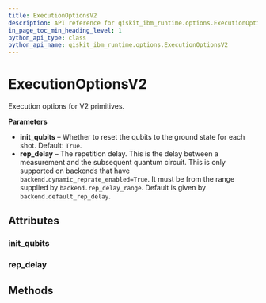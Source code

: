 ```yaml
---
title: ExecutionOptionsV2
description: API reference for qiskit_ibm_runtime.options.ExecutionOptionsV2
in_page_toc_min_heading_level: 1
python_api_type: class
python_api_name: qiskit_ibm_runtime.options.ExecutionOptionsV2
---
```


# ExecutionOptionsV2

<Class id="qiskit_ibm_runtime.options.ExecutionOptionsV2" github="https://github.com/Qiskit/qiskit-ibm-runtime/tree/main/qiskit_ibm_runtime/options/execution_options.py#L20-L37" signature="ExecutionOptionsV2(*args, **kwargs)">
  Execution options for V2 primitives.

  **Parameters**

  *   **init\_qubits** – Whether to reset the qubits to the ground state for each shot. Default: `True`.
  *   **rep\_delay** – The repetition delay. This is the delay between a measurement and the subsequent quantum circuit. This is only supported on backends that have `backend.dynamic_reprate_enabled=True`. It must be from the range supplied by `backend.rep_delay_range`. Default is given by `backend.default_rep_delay`.

  ## Attributes

  ### init\_qubits

  <Attribute id="qiskit_ibm_runtime.options.ExecutionOptionsV2.init_qubits" name="init_qubits" attributeTypeHint="UnsetType | bool" attributeValue="= Unset" />

  ### rep\_delay

  <Attribute id="qiskit_ibm_runtime.options.ExecutionOptionsV2.rep_delay" name="rep_delay" attributeTypeHint="UnsetType | float" attributeValue="= Unset" />

  ## Methods
</Class>


